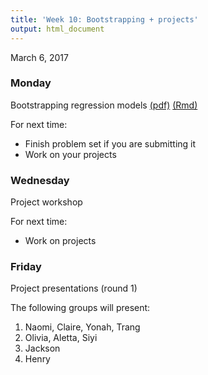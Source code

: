 ```yaml
---
title: 'Week 10: Bootstrapping + projects'
output: html_document
---
```


March 6, 2017

### Monday

Bootstrapping regression models [(pdf)](https://github.com/math430-lu/notes/blob/master/lec14/bootstrap.pdf) [(Rmd)](https://github.com/math430-lu/notes/blob/master/lec14/bootstrap.Rmd)


For next time: 

* Finish problem set if you are submitting it
* Work on your projects


### Wednesday

Project workshop

For next time: 

* Work on projects


### Friday

Project presentations (round 1)

The following groups will present:

1. Naomi, Claire, Yonah, Trang
2. Olivia, Aletta, Siyi
3. Jackson
4. Henry
